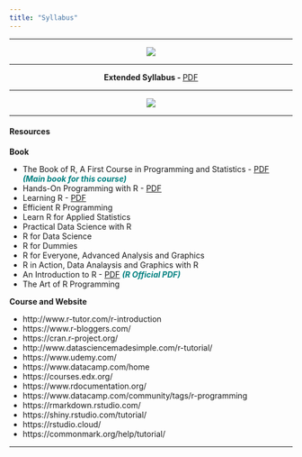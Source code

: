 ```yaml
---
title: "Syllabus"
---
```


***

<center>    

![](Software_Tools_for_Earth_and_Environmental_Science_Syllabus.png)

</center>

***

<center>

**Extended Syllabus - ** [PDF](https://web.itu.edu.tr/~tokerem/Software_Tools_Syllabus.pdf)

</center>

***

<center>

![](Presentation/week-book.png)

</center>

***

#### **Resources**

**Book**

- The Book of R, A First Course in Programming and Statistics - [PDF](https://web.itu.edu.tr/~tokerem/The_Book_of_R.pdf)  <span style="color:Teal">***(Main book for this course)***</span>
- Hands-On Programming with R - [PDF](https://web.itu.edu.tr/~tokerem/Hands-On_R.pdf)
- Learning R - [PDF](https://web.itu.edu.tr/~tokerem/Learning_R.pdf)
- Efficient R Programming
- Learn R for Applied Statistics
- Practical Data Science with R
- R for Data Science
- R for Dummies
- R for Everyone, Advanced Analysis and Graphics
- R in Action, Data Analaysis and Graphics with R
- An Introduction to R - [PDF](https://cran.r-project.org/doc/manuals/r-release/R-intro.pdf) <span style="color:Teal">***(R Official PDF)***</span>
- The Art of R Programming

**Course and Website**

- http://www.r-tutor.com/r-introduction
- https://www.r-bloggers.com/
- https://cran.r-project.org/
- http://www.datasciencemadesimple.com/r-tutorial/
- https://www.udemy.com/
- https://www.datacamp.com/home
- https://courses.edx.org/
- https://www.rdocumentation.org/
- https://www.datacamp.com/community/tags/r-programming
- https://rmarkdown.rstudio.com/
- https://shiny.rstudio.com/tutorial/
- https://rstudio.cloud/
- https://commonmark.org/help/tutorial/

***

